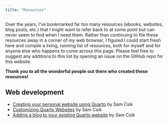 ```yaml
---
title: "Resources"
---
```


Over the years, I've bookmarked far too many resources (ebooks, websites, blog posts, etc.) that I might want to refer back to at some point but can never seem to find when I need them. Rather than continuing to file these resources away in a corner of my web browser, I figured I could start fresh here and compile a living, running list of resources, both for myself and for anyone else who happens to come across this page. Please feel free to suggest any additions to this list by opening an issue on the GitHub repo for this website.

**Thank you to all the wonderful people out there who created these resources!**

## Web development

- [Creating your personal website using Quarto](https://ucsb-meds.github.io/creating-quarto-websites/){target="_blank"} by Sam Csik
- [Customizing Quarto Websites](https://ucsb-meds.github.io/customizing-quarto-websites/#/title-slide){target="_blank"} by Sam Csik
- [Adding a blog to your existing Quarto website](https://samanthacsik.github.io/posts/2022-10-24-quarto-blogs/){target="_blank"} by Sam Csik
